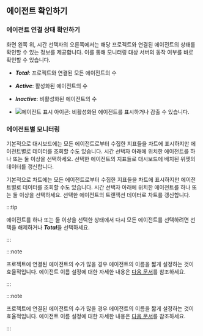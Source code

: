 ## 에이전트 확인하기

### 에이전트 연결 상태 확인하기

<InDoc pages="dashboard,multi-instance-monitoring">

<ImgLang img='apm-dashboard-check-agent.png' desc='에이전트 연결 상태' />

</InDoc>

<InDoc pages="dashboard-transactionmap">

<ImgLang img='txmap-check-agent.png' desc='에이전트 연결 상태' />

</InDoc>

화면 왼쪽 위, 시간 선택자의 오른쪽에서는 해당 프로젝트와 연결된 에이전트의 상태를 확인할 수 있는 정보를 제공합니다. 이를 통해 모니터링 대상 서버의 동작 여부를 바로 확인할 수 있습니다.

* ***Total***: 프로젝트와 연결된 모든 에이전트의 수

* ***Active***: 활성화된 에이전트의 수

* ***Inactive***: 비활성화된 에이전트의 수

* ![에이전트 표시 아이콘](/img/ic-inactive.svg): 비활성화된 에이전트를 표시하거나 감출 수 있습니다.

### 에이전트별 모니터링

<InDoc pages="dashboard,multi-instance-monitoring">

<ImgLang img='apm-dashboard-select-agent.png' desc='에이전트 선택하기' />

</InDoc>

<InDoc pages="dashboard-transactionmap">

<ImgLang img='txmap-select-agent.png' desc='에이전트 선택하기' />

</InDoc>

<InDoc pages="dashboard,multi-instance-monitoring">

기본적으로 대시보드에는 모든 에이전트로부터 수집한 지표들을 차트에 표시하지만 에이전트별로 데이터를 조회할 수도 있습니다. 시간 선택자 아래에 위치한 에이전트를 하나 또는 둘 이상을 선택하세요. 선택한 에이전트의 지표들로 대시보드에 배치된 위젯의 데이터를 갱신합니다.

</InDoc>

<InDoc pages="dashboard-transactionmap">

기본적으로 차트에는 모든 에이전트로부터 수집한 지표들을 차트에 표시하지만 에이전트별로 데이터를 조회할 수도 있습니다. 시간 선택자 아래에 위치한 에이전트를 하나 또는 둘 이상을 선택하세요. 선택한 에이전트의 트랜잭션 데이터로 차트를 갱신합니다.

</InDoc>

:::tip

에이전트를 하나 또는 둘 이상을 선택한 상태에서 다시 모든 에이전트를 선택하려면 선택을 해제하거나 ***Total***을 선택하세요.

:::

<InDoc product="java,python,php,nodejs,dotnet,golang">

:::note

프로젝트에 연결된 에이전트의 수가 많을 경우 에이전트의 이름을 짧게 설정하는 것이 효율적입니다. 에이전트 이름 설정에 대한 자세한 내용은 [다음 문서](agent-name)를 참조하세요.

:::

</InDoc>

<InDoc product="postgresql,mysql,redis,mongodb,oracle-pro,oracle,db2">

:::note

프로젝트에 연결된 에이전트의 수가 많을 경우 에이전트의 이름을 짧게 설정하는 것이 효율적입니다. 에이전트 이름 설정에 대한 자세한 내용은 [다음 문서](agent-dbx-settings#naming)를 참조하세요.

:::

</InDoc>